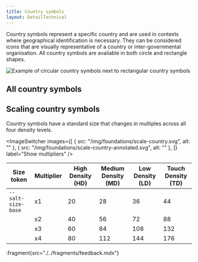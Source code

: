 ```yaml
---
title: Country symbols
layout: DetailTechnical
---
```


Country symbols represent a specific country and are used in contexts where geographical identification is necessary. They can be considered icons that are visually representative of a country or inter-governmental organisation. All country symbols are available in both circle and rectangle shapes.

<Image
  src="/img/foundations/iconography-countrysymbols-variant.png"
  alt="Example of circular country symbols next to rectangular country symbols"
/>

## All country symbols

<CountrySymbolPreview />

## Scaling country symbols

Country symbols have a standard size that changes in multiples across all four density levels.

<ImageSwitcher
  images={[
    { src: "/img/foundations/scale-country.svg", alt: "" },
    { src: "/img/foundations/scale-country-annotated.svg", alt: "" },
  ]}
  label="Show multipliers"
/>

| Size token         | Multiplier | High Density (HD) | Medium Density (MD) | Low Density (LD) | Touch Density (TD)|
| ------------------ | ---------- | ----------------- | ------------------- | ---------------- | ----------------- |
| `--salt-size-base` | x1         | 20                | 28                  | 36               | 44                | 
|                    | x2         | 40                | 56                  | 72               | 88                |
|                    | x3         | 60                | 84                  | 108              | 132               |
|                    | x4         | 80                | 112                 | 144              | 176               |

:fragment{src="./../fragments/feedback.mdx"}
